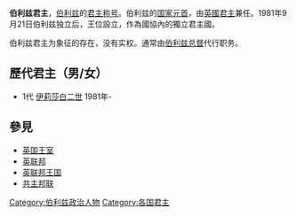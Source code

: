 {{NoteTA
|G1=PoliticiansUK
}}
{{Infobox Monarchy
|border = 
|royal_title = 女王
|realm = 伯利兹
|native_name = Queen of Belize
|coatofarms = Coat of arms of Belize.svg
|coatofarms_article = 伯利兹國徽
|image = Elizabeth II (1).jpg
|incumbent = [[伊莉莎白二世|伊莉莎白二世]]
|first_monarch = [[伊莉莎白二世|伊莉莎白二世]]
|date = 1981年9月21日
}}
'''伯利兹君主'''，[[伯利兹|伯利兹]]的[[君主|君主]][[称号|称号]]。伯利兹的[[国家元首|国家元首]]，由[[英國君主|英國君主]]兼任。1981年9月21日伯利兹独立后，王位設立，作為國協內的獨立君主國。

伯利兹君主为象征的存在，没有实权。通常由[[伯利兹总督|伯利兹总督]]代行职务。

== 歷代君主（男/女） ==
* 1代 [[伊莉莎白二世|伊莉莎白二世]] 1981年-
==參見==
* [[英国王室|英国王室]]
* [[英联邦|英联邦]]
* [[英联邦王国|英联邦王国]]
* [[共主邦联|共主邦联]]

{{君主制}}
{{美洲国家元首}}
{{英联邦王国}}

[[Category:伯利兹政治人物|Category:伯利兹政治人物]]
[[Category:各国君主|Category:各国君主]]